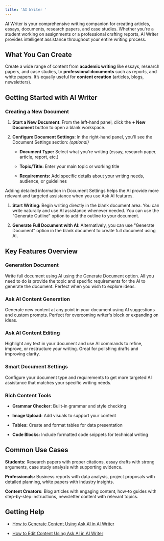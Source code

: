```yaml
---
title: 'AI Writer '
---
```

AI Writer is your comprehensive writing companion for creating articles, essays, documents, research papers, and case studies. Whether you're a student working on assignments or a professional crafting reports, AI Writer provides intelligent assistance throughout your entire writing process.

## What You Can Create

Create a wide range of content from **academic writing** like essays, research papers, and case studies, to **professional documents** such as reports, and white papers. It’s equally useful for **content creation** (articles, blogs, newsletters).

## Getting Started with AI Writer

### **Creating a New Document**

1. **Start a New Document:&#x20;**&#x46;rom the left-hand panel, click the **+ New Document** button to open a blank workspace.

2. **Configure Document Settings:&#x20;**&#x49;n the right-hand panel, you'll see the Document Settings section: *(optional)*

   - **Document Type:** Select what you're writing (essay, research paper, article, report, etc.)

   - **Topic/Title:** Enter your main topic or working title

   - **Requirements:** Add specific details about your writing needs, audience, or guidelines

<Callout uid="e1ec0687-ff86-4278-a6ab-c8c0818b7466" kind="tip" collapsed="false">
  Adding detailed information in Document Settings helps the AI provide more relevant and targeted assistance when you use Ask AI features.
</Callout>

1. **Start Writing:&#x20;**&#x42;egin writing directly in the blank document area. You can write naturally and use AI assistance whenever needed. You can use the "Generate Outline" option to add the outline to your document.

2. **Generate Full Document with AI**: Alternatively, you can use "Generate Document" option in the blank document to create full document using AI.&#x20;

## Key Features Overview

### **Generation Document**

Write full document using AI using the Generate Document option. All you need to do is provide the topic and specific requirements for the AI to generate the document. Perfect when you wish to explore ideas.

### **Ask AI Content Generation**

Generate new content at any point in your document using AI suggestions and custom prompts. Perfect for overcoming writer's block or expanding on ideas.

### **Ask AI Content Editing**

Highlight any text in your document and use AI commands to refine, improve, or restructure your writing. Great for polishing drafts and improving clarity.

### **Smart Document Settings**

Configure your document type and requirements to get more targeted AI assistance that matches your specific writing needs.

### **Rich Content Tools**

- **Grammar Checker:** Built-in grammar and style checking

- **Image Upload:** Add visuals to support your content

- **Tables:** Create and format tables for data presentation

- **Code Blocks:** Include formatted code snippets for technical writing

## Common Use Cases

**Students:** Research papers with proper citations, essay drafts with strong arguments, case study analysis with supporting evidence.

**Professionals:** Business reports with data analysis, project proposals with detailed planning, white papers with industry insights.

**Content Creators:** Blog articles with engaging content, how-to guides with step-by-step instructions, newsletter content with relevant topics.

## Getting Help

- [How to Generate Content Using Ask AI in AI Writer](/faq/generate-with-ask-ai)

- [How to Edit Content Using Ask AI in AI Writer](/faq/edit-with-ask-ai)&#x20;

